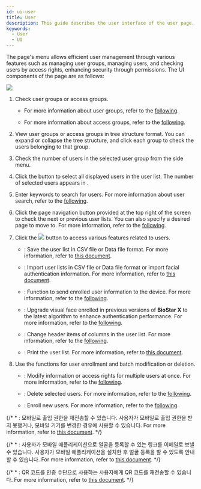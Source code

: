 ```yaml
---
id: ui-user
title: User
description: This guide describes the user interface of the user page.
keywords:
  - User
  - UI
---
```


The <Cmd sid='shell.header.user' /> page's <Cmd sid='team.sidebar.user' /> menu allows efficient user management through various features such as managing user groups, managing users, and checking users by access rights, enhancing security through permissions. The UI components of the <Cmd sid='shell.header.user' /> page are as follows:

<Image src='/img/biostarx-ui-user.png' className='none' />

<Calloutlists>

1. Check user groups or access groups.

   * For more information about user groups, refer to the [following](user-group-manage).

   * For more information about access groups, refer to the [following](view-user-by-access).

2. View user groups or access groups in tree structure format. You can expand or collapse the tree structure, and click each group to check the users belonging to that group.

3. Check the number of users in the selected user group from the side menu.

4. Click the <Cmd sid='common.selectAll' /> button to select all displayed users in the user list. The number of selected users appears in <Cmd sid='team.user.selected' />.

5. Enter keywords to search for users. For more information about user search, refer to the [following](view-users#user-search).

6. Click the page navigation button provided at the top right of the screen to check the next or previous user lists. You can also specify a desired page to move to. For more information, refer to the [following](view-users#select-view-options).

7. Click the <Image src='/img/menus/ico-more-white.svg' ico alone /> button to access various features related to users.

   * <Cmd sid='team.menu.export.title' />: Save the user list in CSV file or Data file format. For more information, refer to [this document](#).

   * <Cmd sid='team.menu.import.title' />: Import user lists in CSV file or Data file format or import facial authentication information. For more information, refer to [this document](#).

   * <Cmd sid='team.menu.transferToDevice' />: Function to send enrolled user information to the device. For more information, refer to the [following](transfer-user-info-to-device).

   * <Cmd sid='team.menu.faceMigration' />: Upgrade visual face enrolled in previous versions of **BioStar X** to the latest algorithm to enhance authentication performance. For more information, refer to the [following](migration-face).

   * <Cmd sid='team.menu.columnLayout' />: Change header items of columns in the user list. For more information, refer to the [following](columnlayout).

   * <Cmd sid='team.menu.print' />: Print the user list. For more information, refer to [this document](#).

8. Use the functions for user enrollment and batch modification or deletion.

   * <Cmd sid='common.batchEdit' />: Modify information or access rights for multiple users at once. For more information, refer to the [following](edit-user#user-information-collective-modification).

   * <Cmd sid='common.delete' />: Delete selected users. For more information, refer to the [following](delete-user).

   * <Cmd sid='team.user.newUser' />: Enroll new users. For more information, refer to the [following](add-user).

</Calloutlists>

{/* * <Cmd sid='team.menu.resendMobileAccess' />: 모바일로 출입 권한을 재전송할 수 있습니다. 사용자가 모바일로 출입 권한을 받지 못했거나, 모바일 기기를 변경한 경우에 사용할 수 있습니다. For more information, refer to [this document](#). */}

{/* * <Cmd sid='team.menu.sendFaceMobileEnrollLink' />: 사용자가 모바일 애플리케이션으로 얼굴을 등록할 수 있는 링크를 이메일로 보낼 수 있습니다. 사용자가 모바일 애플리케이션을 설치한 후 얼굴 등록을 할 수 있도록 안내할 수 있습니다. For more information, refer to [this document](#). */}

{/* * <Cmd sid='team.menu.resendQR' />: QR 코드를 인증 수단으로 사용하는 사용자에게 QR 코드를 재전송할 수 있습니다. For more information, refer to [this document](#). */}
